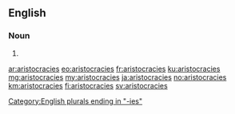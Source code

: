 ==English==

===Noun===
{{head|en|noun plural form}}

# {{plural of|aristocracy|lang=en}}

[[Category:English plurals ending in "-ies"]]

[[ar:aristocracies]]
[[eo:aristocracies]]
[[fr:aristocracies]]
[[ku:aristocracies]]
[[mg:aristocracies]]
[[my:aristocracies]]
[[ja:aristocracies]]
[[no:aristocracies]]
[[km:aristocracies]]
[[fi:aristocracies]]
[[sv:aristocracies]]
